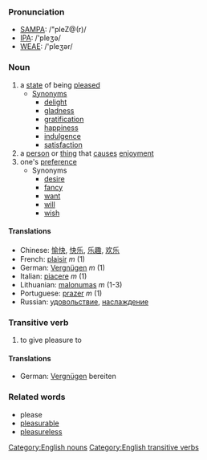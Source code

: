 ===Pronunciation===
*[[SAMPA]]: /"pleZ@(r)/
*[[IPA]]: /'pleʒə/
*[[WEAE]]: /'pleʒər/

===Noun===
# a [[state]] of being [[please]]d
#* [[Synonym]]s
#** [[delight]]
#** [[gladness]]
#** [[gratification]]
#** [[happiness]]
#** [[indulgence]]
#** [[satisfaction]]
# a [[person]] or [[thing]] that [[cause]]s [[enjoyment]]
# one's [[preference]]
#* Synonyms
#** [[desire]]
#** [[fancy]]
#** [[want]]
#** [[will]]
#** [[wish]]

====Translations====

*Chinese: [[愉快]], [[快乐]], [[乐趣]], [[欢乐]]
*French: [[plaisir]] ''m'' (1)
*German: [[Vergnügen]] ''m'' (1)
*Italian: [[piacere]] ''m'' (1)
*Lithuanian: [[malonumas]] ''m'' (1-3)
*Portuguese: [[prazer]] ''m'' (1)
*Russian: [[удовольствие]], [[наслаждение]]

===Transitive verb===
# to give pleasure to

====Translations====
*German: [[Vergnügen]] bereiten 

===Related words===
* please
* [[pleasurable]]
* [[pleasureless]]

[[Category:English nouns]]
[[Category:English transitive verbs]]